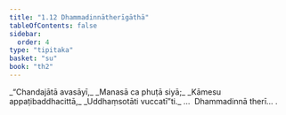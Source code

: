 ```yaml
---
title: "1.12 Dhammadinnātherīgāthā"
tableOfContents: false
sidebar:
  order: 4
type: "tipitaka"
basket: "su"
book: "th2"
---
```



<DynamicBreadcrumb />

<Division number="12" book="th2" bookNo="19" page="379">

<Paragraph number="24" type="verses" book="th2">
_“Chandajātā avasāyī,_  
_Manasā ca phuṭā siyā;_  
_Kāmesu appaṭibaddhacittā,_  
_Uddhaṃsotāti vuccatī”ti._  


</Paragraph>
</Division>

<Paragraph number="25" type="center" book="th2">
…  Dhammadinnā therī… .
</Paragraph>